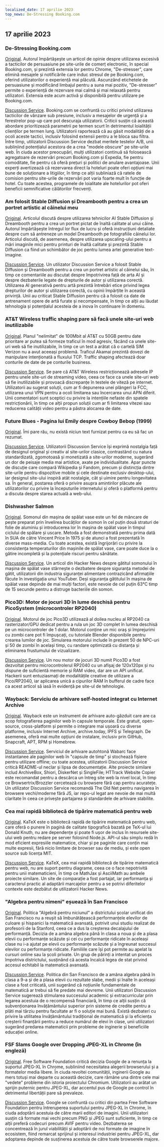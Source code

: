 ```yaml
---
localized_date: 17 aprilie 2023
top_news: De-Stressing Booking.com
---
```




<CallToAction />

<Steps>

## 17 aprilie 2023

### De-Stressing Booking.com

[Original](https://www.alexcharlton.co/projects/booking-com-de-stresser).
Autorul împărtășește un articol de opinie despre utilizarea excesivă a tacticilor de persuasiune pe site-urile de comerț electronic, în special Booking.com, și prezintă extensia lor pentru Chrome, "De-stresser", care elimină mesajele și notificările care induc stresul de pe Booking.com, oferind utilizatorilor o experiență mai plăcută. Ascunzând etichetele de persuasiune și modificând limbajul pentru a suna mai pozitiv, "De-stresser" permite o experiență de rezervare mai calmă și mai relaxată pentru utilizatori. Extensia este acum activă și disponibilă pentru utilizare pe Booking.com.

[Discussion Service](http://news.ycombinator.com/item?id=35590734).
Booking.com se confruntă cu critici privind utilizarea tacticilor de vânzare sub presiune, inclusiv a mesajelor de urgență și a ferestrelor pop-up care pot descuraja utilizatorii. Criticii susțin că această abordare prioritizează parametrii pe termen scurt în detrimentul loialității clienților pe termen lung. Utilizatorii raportează că au găsit modalități de a ocoli aceste tactici, inclusiv folosind extensii pentru a le bloca sau filtra. Între timp, utilizatorii Discussion Service dezbat meritele testelor A/B, unii subliniind potențialul acestora de a crea "modele obscure" pe site-urile web. În ciuda acestor preocupări, mulți utilizatori continuă să folosească agregatoare de rezervări precum Booking.com și Expedia, fie pentru comoditate, fie pentru că oferă prețuri și politici de anulare avantajoase. Unii experți avertizează că rezervarea direct la hoteluri poate oferi opțiuni mai bune de soluționare a litigiilor, în timp ce alții subliniază că ratele de comision pentru site-urile de rezervări pot varia foarte mult în funcție de hotel. Cu toate acestea, programele de loialitate ale hotelurilor pot oferi beneficii semnificative călătorilor frecvenți.

### Am folosit Stable Diffusion și Dreambooth pentru a crea un portret artistic al câinelui meu

[Original](https://www.shruggingface.com/blog/how-i-used-stable-diffusion-and-dreambooth-to-create-a-painted-portrait-of-my-dog).
Articolul discută despre utilizarea tehnicilor AI Stable Diffusion și Dreambooth pentru a crea un portret pictat de înaltă calitate al unui câine. Autorul împărtășește întregul lor flux de lucru și oferă instrucțiuni detaliate despre cum să antreneze un model Dreambooth pe fotografiile câinelui lor. Articolul discută, de asemenea, despre utilizarea upscaling-ului pentru a mări imaginile mici pentru printuri de înaltă calitate și prezintă Stable Diffusion ca fiind un schimbător de joc pentru lumea artei generative text-imagine.

[Discussion Service](http://news.ycombinator.com/item?id=35592847).
Un utilizator Discussion Service a folosit Stable Diffusion și Dreambooth pentru a crea un portret artistic al câinelui său, în timp ce comentariile au discutat despre împotrivirea față de arta AI și despre dezbaterile legate de drepturile de autor și utilizarea corectă. Utilizarea AI generativă pentru artă prezintă întrebări etice privind legea drepturilor de autor și utilizarea corectă, cu opinii împărțite în această privință. Unii au criticat Stable Diffusion pentru că a folosit ca date de antrenament opere de artă furate și necompensate, în timp ce alții au lăudat tehnologia și potențialul acesteia de a inova în continuare în domeniu.

### AT&T Wireless traffic shaping pare să facă unele site-uri web inutilizabile

[Original](https://adriano.fyi/post/2023/2023-04-16-att-traffic-shaping-makes-websites-unusable/).
Planul "nelimitat" de 100Mbit al AT&T cu 50GB pentru date prioritare ar putea să formeze traficul în mod agresiv, făcând ca unele site-uri web să fie inutilizabile, în timp ce un test a arătat că o cartelă SIM Verizon nu a avut aceeași problemă. Traficul Akamai prezintă dovezi de manipulare intenționată a fluxului TCP. Traffic shaping afectează doar conturile de date de pe conturile business.

[Discussion Service](http://news.ycombinator.com/item?id=35592607).
Se pare că AT&T Wireless restricționează adresele IP pentru unele site-uri de streaming video, ceea ce face ca unele site-uri web să fie inutilizabile și provoacă discrepanțe în testele de viteză pe internet. Utilizatorii au sugerat soluții, cum ar fi depunerea unei plângeri la FCC, utilizarea unui VPN pentru a ocoli limitarea sau încercarea unui APN diferit. Unii comentatori sunt sceptici cu privire la intențiile nefaste din spatele restricționării, în timp ce alții propun soluții cum ar fi limitarea vitezei sau reducerea calității video pentru a păstra alocarea de date.

### Future Blues - Pagina lui Emily despre Cowboy Bebop (1999)

[Original](https://futureblues.com/).
Îmi pare rău, nu există niciun text furnizat pentru ca eu să fac un rezumat.

[Discussion Service](http://news.ycombinator.com/item?id=35589124).
Utilizatorii Discussion Service își exprimă nostalgia față de designul original și creativ al site-urilor clasice, contrastând cu natura standardizată, zgomotoasă și monetizată a site-urilor moderne, sugerând un dor de peisaje media mai artistice, axate pe individualitate. Apar puncte de discuție care compară Wikipedia și Fandom, precum și distincția dintre site-urile pentru dispozitive mobile și cele destinate exclusiv desktop-ului, iar designul site-ului inspiră atât nostalgie, cât și uimire pentru longevitatea sa. În general, postarea oferă o privire asupra amintirilor plăcute ale utilizatorilor cu privire la începuturile internetului și oferă o platformă pentru a discuta despre starea actuală a web-ului.

### Dishwasher Salmon

[Original](https://en.wikipedia.org/wiki/Dishwasher_salmon).
Somonul din mașina de spălat vase este un fel de mâncare de pește preparat prin învelirea bucăților de somon în cel puțin două straturi de folie de aluminiu și introducerea lor în mașina de spălat vase în timpul ciclului de spălare și uscare. Metoda a fost demonstrată pentru prima dată în SUA de către Vincent Price în 1975 și de atunci a fost prezentată în diverse mass-media. Cu toate acestea, există îngrijorări cu privire la consistența temperaturilor din mașinile de spălat vase, care poate duce la o gătire incompletă și la potențiale riscuri pentru sănătate.

[Discussion Service](http://news.ycombinator.com/item?id=35586683).
Un articol din Hacker News despre gătitul somonului în mașina de spălat vase stârnește o dezbatere despre siguranța metodei de gătit, utilizatorii din industria siguranței alimentare contrazicând afirmațiile făcute în investigația unui YouTuber. Deși siguranța gătitului în mașina de spălat vase depinde de mai mulți factori, este nevoie de cel puțin 63°C timp de 15 secunde pentru a distruge bacteriile din somon.

### Pico3D: Motor de jocuri 3D în lume deschisă pentru PicoSystem (microcontroler RP2040)

[Original](https://github.com/bernhardstrobl/Pico3D).
Motorul de joc Pico3D utilizează al doilea nucleu al RP2040 ca rasterizator/GPU dedicat pentru a rula un joc 3D complet în lumea deschisă pe un microcontroler de 1 dolar. Motorul conține un mic oraș și împrejurimi cu zombi care pot fi împușcați, cu tutoriale Blender disponibile pentru crearea lumilor de joc. Simularea motorului include în prezent 50 de NPC-uri și 50 de zombi în același timp, cu randare optimizată cu distanța și eliminarea frustumului de vizualizare.

[Discussion Service](http://news.ycombinator.com/item?id=35589172).
Un nou motor de jocuri 3D numit Pico3D a fost dezvoltat pentru microcontrolerul RP2040 cu un afișaj de 120x120px și nu dispune de suficientă memorie și RAM video, dar are un API unificat. Hackerii sunt entuziasmați de modalitățile creative de utilizare a Pico/RP2040, iar aplicarea unică a cipurilor RAM în bufferul de cadre face ca acest articol să iasă în evidență pe site-ul de tehnologie.

### Wayback: Serviciu de arhivare self-hosted integrat cu Internet Archive

[Original](https://github.com/wabarc/wayback).
Wayback este un instrument de arhivare auto-găzduit care are ca scop fotografierea paginilor web în capsule temporale. Este gratuit, open-source, cross-platform și permite o integrare mai ușoară cu diverse platforme, inclusiv Internet Archive, archive.today, IPFS și Telegraph. De asemenea, oferă mai multe opțiuni de instalare, inclusiv prin GitHub, Snapcraft, APT, RPM și Homebrew.

[Discussion Service](http://news.ycombinator.com/item?id=35586845).
Serviciul de arhivare autohtonă Wabarc face instantanee ale paginilor web în "capsule de timp" și stochează fișiere pentru utilizare offline; cu toate acestea, utilizatorii Discussion Service critică README-ul neclar și lipsa de documentație. Alte proiecte similare includ ArchiveBox, Shiori, DiskerNet și SingleFile; HTTrack Website Copier este recomandat pentru a descărca un întreg site web la nivel local, în timp ce Browsertrix/Brozzler cercetează cu browsere fără cap pentru acuratețe. Un utilizator Discussion Service recomandă The Old Net pentru navigarea în browsere vechi/moderne fără JS, iar repo-ul legat are nevoie de mai multă claritate în ceea ce privește partajarea și standardele de arhivare stabilite.

### Cea mai rapidă bibliotecă de tipărire matematică pentru web

[Original](https://katex.org/).
KaTeX este o bibliotecă rapidă de tipărire matematică pentru web, care oferă o punere în pagină de calitate tipografică bazată pe TeX-ul lui Donald Knuth, nu are dependențe și poate fi ușor de inclus în resursele site-ului web pentru redare pe server folosind Node.js. API-ul său simplu redă în mod eficient expresiile matematice, chiar și pe paginile care conțin mai multe expresii, fără nicio limitare de browser sau de mediu, și este open source sub licența MIT.

[Discussion Service](http://news.ycombinator.com/item?id=35588985).
KaTeX, cea mai rapidă bibliotecă de tipărire matematică pentru web, nu are suport pentru diagrame, ceea ce o face nepotrivită pentru unii matematicieni, în timp ce MathJax și AsciiMath au ambele proiecte similare. Un site de comparație a fost partajat, iar performanța și caracterul practic al adaptării marcajelor pentru a se potrivi diferitelor contexte este dezbătut de utilizatorii Hacker News.

### "Algebra pentru nimeni" eșuează în San Francisco

[Original](https://www.joannejacobs.com/post/algebra-for-none-fails-in-san-francisco).
Politica "Algebră pentru niciunul" a districtului școlar unificat din San Francisco nu a reușit să îmbunătățească performanțele elevilor de culoare și hispanici la matematică avansată, potrivit unui studiu realizat de profesorii de la Stanford, ceea ce a dus la creșterea decalajului de performanță. Decizia de a amâna algebra până în clasa a noua și de a plasa elevii cu performanțe scăzute și cei cu performanțe ridicate în aceleași clase nu i-a ajutat pe elevii cu performanțe scăzute și a îngreunat succesul elevilor cu performanțe ridicate. Familiile care își pot permite au apelat la cursuri online sau la școli private. Un grup de părinți a intentat un proces împotriva districtului, susținând că acesta încalcă legea de stat privind accesul echitabil la matematică avansată.

[Discussion Service](http://news.ycombinator.com/item?id=35595026).
Politica din San Francisco de a amâna algebra până în clasa a 9-a și de a plasa elevii cu rezultate slabe, medii și înalte în aceleași clase a fost criticată, unii sugerând că noțiunile fundamentale de matematică ar trebui să fie predate mai devreme. Unii utilizatori Discussion Service sugerează stimularea succesului academic și extracurricular prin legarea acestuia de o recompensă financiară, în timp ce alții susțin că subvenționarea învățământului superior prin sisteme de credite pentru a plăti mai târziu pentru facultate ar fi o soluție mai bună. Există dezbateri cu privire la utilitatea învățământului tradițional de matematică și la eficiența creșterii finanțării pentru a reduce numărul de elevi în clase, unii utilizatori sugerând predarea matematicii prin probleme de inginerie și beneficiile educației online.

### FSF Slams Google over Dropping JPEG-XL in Chrome (în engleză)

[Original](https://www.phoronix.com/news/FSF-Slams-Google-JPEG-XL).
Free Software Foundation critică decizia Google de a renunța la suportul JPEG-XL în Chrome, subliniind necesitatea alegerii browserului și a formatelor media libere. În ciuda revoltei comunității, inginerii Google au mers totuși mai departe cu această decizie, care rămâne una dintre cele mai "vedete" probleme din istoria proiectului Chromium. Utilizatorii au arătat un sprijin puternic pentru JPEG-XL, dar accentul pus de Google pe control în detrimentul libertății pare să prevaleze.

[Discussion Service](http://news.ycombinator.com/item?id=35589179).
Google se confruntă cu critici din partea Free Software Foundation pentru întreruperea suportului pentru JPEG-XL în Chrome, în ciuda adoptării acestuia de către marii editori de imagini. Unii utilizatori susțin că formate mai vechi precum PNG și JPEG sunt suficiente, în timp ce alții preferă codecuri precum AVIF pentru video. Dezbaterea se concentrează în jurul viabilității și adoptării de noi formate de imagine în ecosistem, fiind remarcat sprijinul și interesul industriei pentru JPEG-XL, dar adoptarea depinde de susținerea acestuia de către toate browserele majore.

</Steps>
